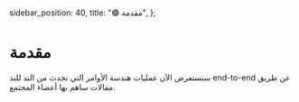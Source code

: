   sidebar_position: 40,
  title: "🟢 مقدمة",
};

# مقدمة

سنستعرض الآن عمليات هندسة الأوامر التي تحدث من الند للند end-to-end عن طريق مقالات ساهم بها أعضاء المجتمع.
